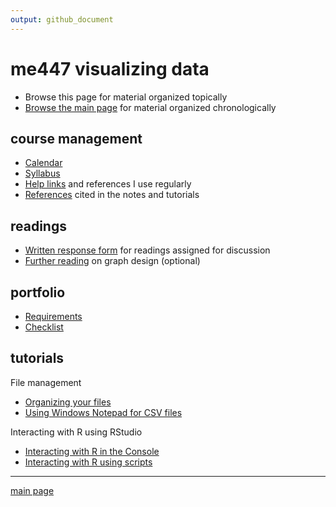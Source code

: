 ```yaml
---
output: github_document
---
```


# me447 visualizing data

- Browse this page for material organized topically 
- [Browse the main page](../README.md) for material organized chronologically 

## course management

- [Calendar](../cm/admin-02_calendar.pdf) 
- [Syllabus](../cm/admin-03_syllabus.md)
- [Help links](../cm/admin-04_getting-help.md) and references I use regularly 
- [References](../cm/admin-05_references.md) cited in the notes and tutorials 


## readings

- [Written response form](../cm/read-01_reading-response-form.pdf) for readings assigned for discussion 
- [Further reading](http://www.graphdoctor.com/archives/154) on graph design (optional)

## portfolio

- [Requirements](../cm/folio-01_portfolio-requirements.md)
- [Checklist](../cm/folio-02_portfolio-checklist.pdf)

## tutorials

File management

- [Organizing your files](../cm/tut-01_organize-files.md)
- [Using Windows Notepad for CSV files](../cm/tut-04_notepad-for-csv.md)

Interacting with R using RStudio

- [Interacting with R in the Console](../cm/tut-03_using-console.md)
- [Interacting with R using scripts](../cm/tut-03_using-scripts.md)








---

[main page](../README.md)

